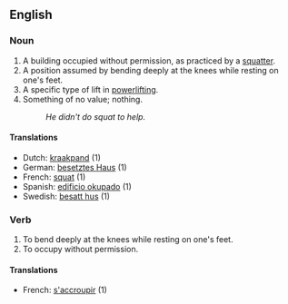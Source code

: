==English==

===Noun===
# A building occupied without permission, as practiced by a [[squatter]].
# A position assumed by bending deeply at the knees while resting on one's feet.
# A specific type of lift in [[powerlifting]].
# Something of no value; nothing.
#: ''He didn't do squat to help.''

====Translations====
* Dutch: [[kraakpand]] (1)
* German: [[besetztes Haus]] (1)
* French: [[squat]] (1)
* Spanish: [[edificio okupado]] (1)
* Swedish: [[besatt hus]] (1)

===Verb===
# To bend deeply at the knees while resting on one's feet.
# To occupy without permission.
====Translations====
*French: [[s'accroupir]] (1)